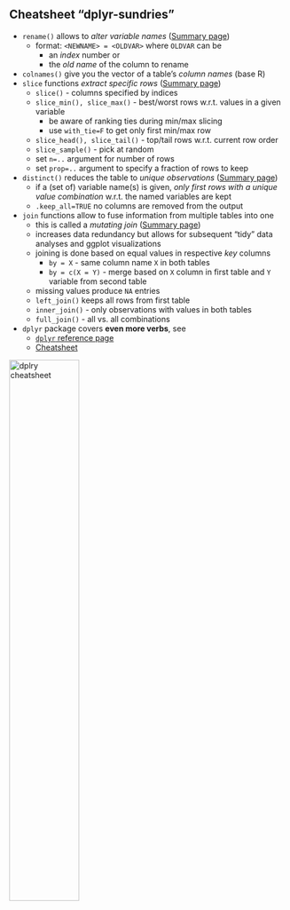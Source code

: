 


## Cheatsheet "dplyr-sundries"

- `rename()` allows to *alter variable names* ([Summary page](https://dplyr.tidyverse.org/reference/rename.html))
  - format: `<NEWNAME> = <OLDVAR>` where `OLDVAR` can be
    - an *index* number or 
    - the *old name* of the column to rename
- `colnames()` give you the vector of a table's *column names* (base R)
- `slice` functions *extract specific rows* ([Summary page](https://dplyr.tidyverse.org/reference/slice.html))
  - `slice()` - columns specified by indices
  - `slice_min(), slice_max()` - best/worst rows w.r.t. values in a given variable
    - be aware of ranking ties during min/max slicing 
    - use `with_tie=F` to get only first min/max row
  - `slice_head(), slice_tail()` - top/tail rows w.r.t. current row order
  - `slice_sample()` - pick at random
  - set `n=..` argument for number of rows
  - set `prop=..` argument to specify a fraction of rows to keep
- `distinct()` reduces the table to *unique observations* ([Summary page](https://dplyr.tidyverse.org/reference/distinct.html))
  - if a (set of) variable  name(s) is given, *only first rows with a unique value combination* w.r.t. the named variables are kept
  - `.keep_all=TRUE` no columns are removed from the output
- `join` functions allow to fuse information from multiple tables into one 
  - this is called a *mutating join* ([Summary page](https://dplyr.tidyverse.org/reference/mutate-joins.html))
  - increases data redundancy but allows for subsequent "tidy" data analyses and ggplot visualizations
  - joining is done based on equal values in respective *key* columns
    - `by = X` - same column name `X` in both tables
    - `by = c(X = Y)` - merge based on `X` column in first table and `Y` variable from second table
  - missing values produce `NA` entries
  - `left_join()` keeps all rows from first table
  - `inner_join()` - only observations with values in both tables
  - `full_join()` - all vs. all combinations
- `dplyr` package covers **even more verbs**, see 
  - [`dplyr` reference page](https://dplyr.tidyverse.org/reference/)
  - [Cheatsheet](https://raw.githubusercontent.com/rstudio/cheatsheets/main/data-transformation.pdf)

[![dplry cheatsheet](https://raw.githubusercontent.com/rstudio/cheatsheets/main/pngs/thumbnails/data-transformation-cheatsheet-thumbs.png){width="50%"}](https://raw.githubusercontent.com/rstudio/cheatsheets/main/data-transformation.pdf)
